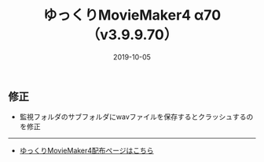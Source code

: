 ﻿---
title: ゆっくりMovieMaker4 α70 （v3.9.9.70）
date: 2019-10-05
tags: [YMM4,お知らせ]
---
## 修正
- 監視フォルダのサブフォルダにwavファイルを保存するとクラッシュするのを修正

---

- [ゆっくりMovieMaker4配布ページはこちら](/ymm4/)